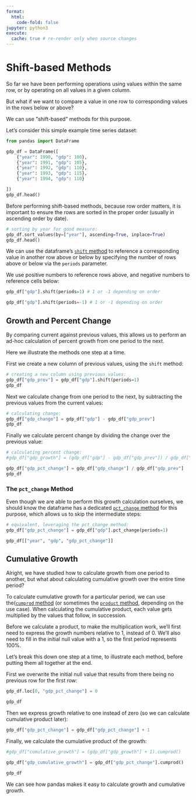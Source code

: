 ```yaml
---
format:
  html:
    code-fold: false
jupyter: python3
execute:
  cache: true # re-render only when source changes
---
```


# Shift-based Methods

So far we have been performing operations using values within the same row, or by operating on all values in a given column.

But what if we want to compare a value in one row to corresponding values in the rows below or above?

We can use \"shift-based\" methods for this purpose.


Let's consider this simple example time series dataset:

```python
from pandas import DataFrame

gdp_df = DataFrame([
    {"year": 1990, "gdp": 100},
    {"year": 1991, "gdp": 105},
    {"year": 1992, "gdp": 110},
    {"year": 1993, "gdp": 115},
    {"year": 1994, "gdp": 110}

])
gdp_df.head()
```

Before performing shift-based methods, because row order matters, it is important to ensure the rows are sorted in the proper order (usually in ascending order by date).

```python
# sorting by year for good measure:
gdp_df.sort_values(by=["year"], ascending=True, inplace=True)
gdp_df.head()
```

We can use the dataframe's [`shift` method](https://pandas.pydata.org/pandas-docs/stable/reference/api/pandas.DataFrame.shift.html) to reference a corresponding value in another row above or below by specifying the number of rows above or below via the `periods` parameter.



We use positive numbers to reference rows above, and negative numbers to reference cells below:


```python
gdp_df["gdp"].shift(periods=1) # 1 or -1 depending on order
```


```python
gdp_df["gdp"].shift(periods=-1) # 1 or -1 depending on order
```

## Growth and Percent Change

By comparing current against previous values, this allows us to perform an ad-hoc calculation of percent growth from one period to the next.

Here we illustrate the methods one step at a time.

First we create a new column of previous values, using the `shift` method:

```python
# creating a new column using previous values:
gdp_df["gdp_prev"] = gdp_df["gdp"].shift(periods=1)
gdp_df
```

Next we calculate change from one period to the next, by subtracting the previous values from the current values:
```python
# calculating change:
gdp_df["gdp_change"] = gdp_df["gdp"] - gdp_df["gdp_prev"]
gdp_df
```

Finally we calculate percent change by dividing the change over the previous value:

```python
# calculating percent change:
#gdp_df["gdp_growth"] = (gdp_df["gdp"] - gdp_df["gdp_prev"]) / gdp_df["gdp_prev"]

gdp_df["gdp_pct_change"] = gdp_df["gdp_change"] / gdp_df["gdp_prev"]
gdp_df
```

### The `pct_change` Method

Even though we are able to perform this growth calculation ourselves, we should know the dataframe has a dedicated [`pct_change` method](https://pandas.pydata.org/docs/reference/api/pandas.Series.pct_change.html) for this purpose, which allows us to skip the intermediate steps:

```python
# equivalent, leveraging the pct_change method:
gdp_df["gdp_pct_change"] = gdp_df["gdp"].pct_change(periods=1)

gdp_df[["year", "gdp", "gdp_pct_change"]]
```

## Cumulative Growth

Alright, we have studied how to calculate growth from one period to another, but what about calculating cumulative growth over the entire time period?

To calculate cumulative growth for a particular period, we can use the([`cumprod` method](https://pandas.pydata.org/docs/reference/api/pandas.DataFrame.cumprod.html) (or sometimes the [`product` method](https://pandas.pydata.org/docs/reference/api/pandas.DataFrame.product.html), depending on the use case). When calculating the cumulative product, each value gets multiplied by the values that follow, in succession.


Before we calculate a product, to make the multiplication work, we'll first need to express the growth numbers relative to 1, instead of 0. We'll also need to fill in the initial null value with a 1, so the first period represents 100%.

Let's break this down one step at a time, to illustrate each method, before putting them all together at the end.


First we overwrite the initial null value that results from there being no previous row for the first row:

```python
gdp_df.loc[0, "gdp_pct_change"] = 0

gdp_df
```

Then we express growth relative to one instead of zero (so we can calculate cumulative product later):

```python
gdp_df["gdp_pct_change"] = gdp_df["gdp_pct_change"] + 1
```

Finally, we calculate the cumulative product of the growth:


```python
#gdp_df["cumulative_growth"] = (gdp_df["gdp_growth"] + 1).cumprod()

gdp_df["gdp_cumulative_growth"] = gdp_df["gdp_pct_change"].cumprod()

gdp_df
```

We can see how pandas makes it easy to calculate growth and cumulative growth.
